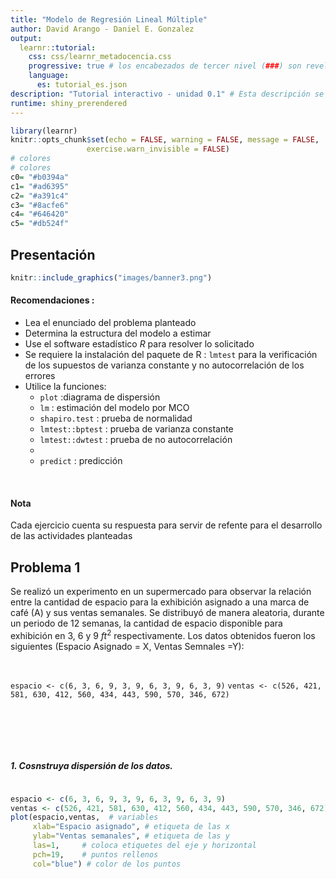 ```yaml
---
title: "Modelo de Regresión Lineal Múltiple"
author: David Arango - Daniel E. Gonzalez 
output: 
  learnr::tutorial:
    css: css/learnr_metadocencia.css
    progressive: true # los encabezados de tercer nivel (###) son revelados progresivamente     allow_skip: true # permite saltearse los ejercicios. 
    language:
      es: tutorial_es.json
description: "Tutorial interactivo - unidad 0.1" # Esta descripción se ve en el panel Tutorial de RStudio 
runtime: shiny_prerendered
---
```


```r
library(learnr)
knitr::opts_chunk$set(echo = FALSE, warning = FALSE, message = FALSE,
                 exercise.warn_invisible = FALSE)
# colores
# colores
c0= "#b0394a"
c1= "#ad6395"
c2= "#a391c4"
c3= "#8acfe6"
c4= "#646420"
c5= "#db524f" 
```

## Presentación 

```r
knitr::include_graphics("images/banner3.png")
```


#### Recomendaciones :

+ Lea el enunciado del problema planteado
+ Determina la estructura del modelo a estimar 
+ Use el software estadístico $R$ para resolver lo solicitado
+ Se requiere la instalación del paquete de R : `lmtest` para la verificación de los supuestos de varianza constante y no autocorrelación de los errores
+ Utilice la funciones:
    + `plot` :diagrama de dispersión                
    + `lm`   : estimación del modelo por MCO         
    + `shapiro.test` : prueba de normalidad                    
    + `lmtest::bptest` : prueba de varianza constante          
    + `lmtest::dwtest` : prueba de no autocorrelación   
    + 
    +  `predict` : predicción     


<br/>

#### Nota  

Cada ejercicio cuenta su respuesta para servir de refente para el desarrollo de las actividades planteadas 


## Problema 1

Se realizó un experimento en un supermercado para observar la relación entre la cantidad de espacio para la exhibición asignado a una marca de café (A) y sus ventas semanales. Se distribuyó de manera aleatoria,  durante un periodo de 12 semanas,  la cantidad de espacio  disponible para exhibición en 3, 6 y 9 $ft^2$ respectivamente. Los datos obtenidos fueron los siguientes (Espacio Asignado = X, Ventas Semnales =Y):

</br>

`espacio <- c(6, 3, 6, 9, 3, 9, 6, 3, 9, 6, 3, 9)`
`ventas <- c(526, 421, 581, 630, 412, 560, 434, 443, 590, 570, 346, 672)`

</br>



</br></br>

##### 1. Cosnstruya dispersión de los datos.

```r

```


```r
espacio <- c(6, 3, 6, 9, 3, 9, 6, 3, 9, 6, 3, 9)
ventas <- c(526, 421, 581, 630, 412, 560, 434, 443, 590, 570, 346, 672)
plot(espacio,ventas,  # variables
     xlab="Espacio asignado", # etiqueta de las x
     ylab="Ventas semanales", # etiqueta de las y
     las=1,     # coloca etiquetes del eje y horizontal
     pch=19,    # puntos rellenos
     col="blue") # color de los puntos
```

</br></br>
